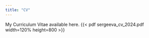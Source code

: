 ```yaml
---
title: "CV"
---
```


<!-- This css code to control size of the page title. Here it is 0 to make it invisible -->

```{=html}
<style>
.title {
  font-size: 0px;
}
</style>
```

My Curriculum Vitae available here. {{< pdf sergeeva_cv_2024.pdf width=120% height=800 >}}
